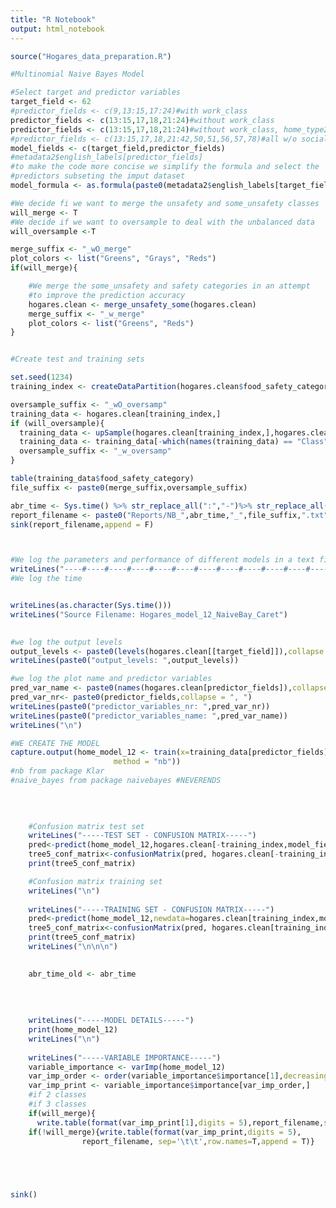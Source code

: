 ```yaml
---
title: "R Notebook"
output: html_notebook
---
```


```r
source("Hogares_data_preparation.R")
```


```r
#Multinomial Naive Bayes Model

#Select target and predictor variables
target_field <- 62
#predictor_fields <- c(9,13:15,17:24)#with work_class
predictor_fields <- c(13:15,17,18,21:24)#without work_class
predictor_fields <- c(13:15,17,18,21:24)#without work_class, home_type2 only
#predictor_fields <- c(13:15,17,18,21:42,50,51,56,57,78)#all w/o social plans
model_fields <- c(target_field,predictor_fields)
#metadata2$english_labels[predictor_fields]
#to make the code more concise we simplify the formula and select the 
#predictors subseting the imput dataset
model_formula <- as.formula(paste0(metadata2$english_labels[target_field],"~."))

```
```r
#We decide fi we want to merge the unsafety and some_unsafety classes
will_merge <- T
#We decide if we want to oversample to deal with the unbalanced data
will_oversample <-T

merge_suffix <- "_wO_merge"
plot_colors <- list("Greens", "Grays", "Reds")
if(will_merge){

    #We merge the some_unsafety and safety categories in an attempt
    #to improve the prediction accuracy
    hogares.clean <- merge_unsafety_some(hogares.clean)
    merge_suffix <- "_w_merge"
    plot_colors <- list("Greens", "Reds")
}


#Create test and training sets

set.seed(1234)
training_index <- createDataPartition(hogares.clean$food_safety_category,p=0.7,list = F)

oversample_suffix <- "_wO_oversamp"
training_data <- hogares.clean[training_index,]
if (will_oversample){
  training_data <- upSample(hogares.clean[training_index,],hogares.clean[training_index,                                                                   target_field])
  training_data <- training_data[-which(names(training_data) == "Class")]
  oversample_suffix <- "_w_oversamp"
}

table(training_data$food_safety_category)
file_suffix <- paste0(merge_suffix,oversample_suffix)

```


```r
abr_time <- Sys.time() %>% str_replace_all(":","-")%>% str_replace_all(" ","_")
report_filename <- paste0("Reports/NB_",abr_time,"_",file_suffix,".txt")
sink(report_filename,append = F)



#We log the parameters and performance of different models in a text file
writeLines("----#----#----#----#----#----#----#----#----#----#----#----#----")
#We log the time


writeLines(as.character(Sys.time()))
writeLines("Source Filename: Hogares_model_12_NaiveBay_Caret")

    
#we log the output levels
output_levels <- paste0(levels(hogares.clean[[target_field]]),collapse = ", ")
writeLines(paste0("output_levels: ",output_levels))

#we log the plot name and predictor variables
pred_var_name <- paste0(names(hogares.clean[predictor_fields]),collapse = ", ")
pred_var_nr<- paste0(predictor_fields,collapse = ", ")
writeLines(paste0("predictor_variables_nr: ",pred_var_nr))
writeLines(paste0("predictor_variables_name: ",pred_var_name))
writeLines("\n")

#WE CREATE THE MODEL
capture.output(home_model_12 <- train(x=training_data[predictor_fields],y=training_data[[target_field]],
                       method = "nb"))
#nb from package Klar
#naive_bayes from package naivebayes #NEVERENDS
    
    

    
    #Confusion matrix test set
    writeLines("-----TEST SET - CONFUSION MATRIX-----")
    pred<-predict(home_model_12,hogares.clean[-training_index,model_fields])
    tree5_conf_matrix<-confusionMatrix(pred, hogares.clean[-training_index,target_field])
    print(tree5_conf_matrix)

    #Confusion matrix training set
    writeLines("\n")
    
    writeLines("-----TRAINING SET - CONFUSION MATRIX-----")
    pred<-predict(home_model_12,newdata=hogares.clean[training_index,model_fields])
    tree5_conf_matrix<-confusionMatrix(pred, hogares.clean[training_index,target_field])
    print(tree5_conf_matrix)
    writeLines("\n\n\n")
    

    abr_time_old <- abr_time
    
    
   
    
    writeLines("-----MODEL DETAILS-----")
    print(home_model_12)
    writeLines("\n")
    
    writeLines("-----VARIABLE IMPORTANCE-----")
    variable_importance <- varImp(home_model_12)
    var_imp_order <- order(variable_importance$importance[1],decreasing = T)
    var_imp_print <- variable_importance$importance[var_imp_order,]
    #if 2 classes
    #if 3 classes
    if(will_merge){
      write.table(format(var_imp_print[1],digits = 5),report_filename,sep='\t\t',row.names=T,append =T)}
    if(!will_merge){write.table(format(var_imp_print,digits = 5),
                report_filename, sep='\t\t',row.names=T,append = T)}
    




sink()

```



